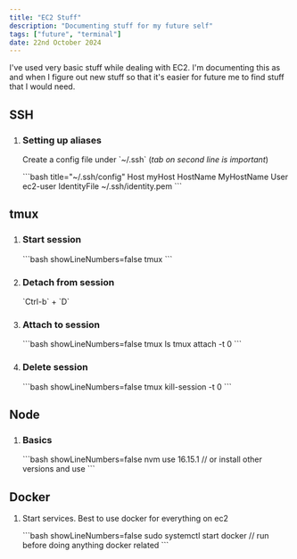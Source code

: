 ```yaml
---
title: "EC2 Stuff"
description: "Documenting stuff for my future self"
tags: ["future", "terminal"]
date: 22nd October 2024
---
```

<section>
	I've used very basic stuff while dealing with EC2. I'm documenting this as and when I figure out new stuff so that it's easier for future me to find stuff that I would need.
</section>
<section className="mt-6">
	<h2 className="text-xl font-bold">SSH</h2>
	<ol className="list-disc p-4 w-[20rem] lg:w-full">
		<li>
			<h3 className="text-md font-semibold">Setting up aliases</h3>
			<p className="mt-2">Create a config file under `~/.ssh` (<i>tab on second line is important</i>)</p>
			<p className="mt-4">
			```bash title="~/.ssh/config"
			Host myHost
		        HostName MyHostName
		        User ec2-user
		        IdentityFile ~/.ssh/identity.pem
			```
			</p>
		</li>
	</ol>
</section>
<section className="mt-6">
	<h2 className="text-xl font-bold">tmux</h2>
	<ol className="list-disc p-4 flex flex-col gap-4 mt-4 w-[20rem] lg:w-full">
		<li>
			<h3 className="text-md font-semibold">Start session</h3>
			<p className="mt-2">
				```bash showLineNumbers=false
					tmux
				```
			</p>
		</li>
		<li>
			<h3 className="text-md font-semibold">Detach from session</h3>
			<p className="mt-4">
				`Ctrl-b` + `D`
			</p>
		</li>
		<li>
			<h3 className="text-md font-semibold">Attach to session</h3>
			<p className="mt-4 w-[20rem] lg:w-full">
				```bash showLineNumbers=false
					tmux ls
					tmux attach -t 0
				```
			</p>
		</li>
		<li>
			<h3 className="text-md font-semibold">Delete session</h3>
			<p className="mt-4 w-[20rem] lg:w-full">
				```bash showLineNumbers=false
					tmux kill-session -t 0
				```
			</p>
		</li>
	</ol>
</section>
<section className="mt-6">
	<h2 className="text-xl font-bold">Node</h2>
	<ol className="list-disc mt-2 mt-4 w-[20rem] lg:w-full">
		<li>
			<h3 className="text-md font-semibold">Basics</h3>
			<p className="mt-2">
				```bash showLineNumbers=false
					nvm use 16.15.1 // or install other versions and use
				```
			</p>
		</li>
	</ol>
</section>
<section className="mt-6">
	<h2 className="text-xl font-bold">Docker</h2>
	<ol className="list-disc mt-4 w-[20rem] lg:w-full">
	<li>
		<p className="mt-2">Start services. Best to use docker for everything on ec2</p>
		<p className="mt-2">
			```bash showLineNumbers=false
				sudo systemctl start docker // run before doing anything docker related
			```
		</p>
	</li>
	</ol>
</section>
